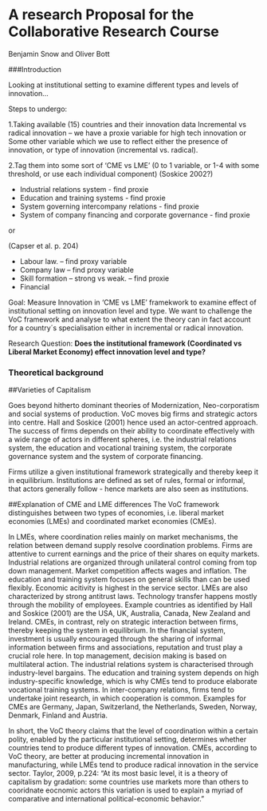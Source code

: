 A research Proposal for the Collaborative Research Course
=========================================================
Benjamin Snow and Oliver Bott

###Introduction




Looking at institutional setting to examine different types and levels of innovation…

Steps to undergo:

1.Taking available (15) countries and their innovation data
Incremental vs radical innovation – we have a proxie variable for high tech innovation
or 
Some other variable which we use to reflect either the presence of innovation, or type of innovation (incremental vs. radical).


2.Tag them into some sort of ‘CME vs LME’  (0 to 1 variable, or 1-4 with some threshold, or use each individual component)
(Soskice 2002?)

- Industrial relations system  - find proxie
- Education and training systems - find proxie
- System governing intercompany relations - find proxie
- System of company financing and corporate governance - find proxie

or

(Capser et al. p. 204) 

- Labour law. – find proxy variable
- Company law – find proxy variable
- Skill formation – strong vs weak. – find proxie
- Financial


Goal: Measure Innovation in 'CME vs LME' framekwork to examine effect of institutional setting on innovation level and type. 
We want to challenge the VoC framework and analyse to what extent the theory can in fact account for a country´s specialisation either in incremental or radical innovation.

Research Question:
**Does the institutional framework (Coordinated vs Liberal Market Economy) effect innovation level and type?**

### Theoretical background

##Varieties of Capitalism

Goes beyond hitherto dominant theories of Modernization, Neo-corporatism and social systems of production.
VoC moves big firms and strategic actors into centre. Hall and Soskice (2001) hence used an actor-centred approach.
The success of firms depends on their ability to coordinate effectively with a wide range of actors in different spheres, i.e. the industrial relations system, the education and vocational training system, the corporate governance system and the system of corporate financing.

Firms utilize a given institutional framework strategically and thereby keep it in equilibrium.
Institutions are defined as set of rules, formal or informal, that actors generally follow - hence markets are also seen as institutions.

##Explanation of CME and LME differences
The VoC framework distinguishes between two types of economies, i.e. liberal market economies (LMEs) and coordinated market economies (CMEs).

In LMEs, where coordination relies mainly on market mechanisms, the relation between demand supply resolve coordination problems. Firms are attentive to current earnings and the price of their shares on equity markets. Industrial relations are organized through unilateral control coming from top down management. Market competition affects wages and inflation. The education and training system focuses on general skills than can be used flexibly. Economic acitivity is highest in the service sector. LMEs are also characterized by strong antitrust laws. Technology transfer happens mostly through the mobility of employees. Example countries as identified by Hall and Soskice (2001) are the USA, UK, Australia, Canada, New Zealand and Ireland.
CMEs, in contrast, rely on strategic interaction between firms, thereby keeping the system in equilibrium. In the financial system, investment is usually encouraged through the sharing of informal information between firms and associations, reputation and trust play a crucial role here. In top management, decision making is based on multilateral action. The industrial relations system is characterised through industry-level bargains. The education and training system depends on high industry-specific knowledge, which is why CMEs tend to produce elaborate vocational training systems. In inter-company relations, firms tend to undertake joint research, in which cooperation is common.
Examples for CMEs are Germany, Japan, Switzerland, the Netherlands, Sweden, Norway, Denmark, Finland and Austria.

In short, the VoC theory claims that the level of coordination within a certain polity, enabled by the particular institutional setting, determines whether countries tend to produce different types of innovation. CMEs, according to VoC theory, are better at producing incremental innovation in manufacturing, while LMEs tend to produce radical innovation in the service sector.
Taylor, 2009, p.224: "At its most basic level, it is a theory of capitalism by gradation: some countries use markets more than others to cooridnate eocnomic actors this variation is used to explain a myriad of comparative and international political-economic behavior."
